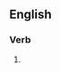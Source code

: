 {{also|Romanising}}

==English==

===Verb===
{{head|en|verb form}}

# {{present participle of|en|romanise|nocat=1}}